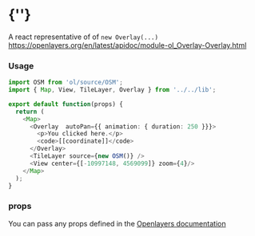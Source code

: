  
<Meta of={OverlayStories} />
 
# {'<Overlay />'}
 
A react representative of of `new Overlay(...)`
https://openlayers.org/en/latest/apidoc/module-ol_Overlay-Overlay.html
<Story of={OverlayStories.Primary} />

### Usage
```typescript
import OSM from 'ol/source/OSM';
import { Map, View, TileLayer, Overlay } from '../../lib';

export default function(props) {
  return (
    <Map>
      <Overlay  autoPan={{ animation: { duration: 250 }}}>
        <p>You clicked here.</p>
        <code>[[coordinate]]</code>
      </Overlay>
      <TileLayer source={new OSM()} />
      <View center={[-10997148, 4569099]} zoom={4}/>
    </Map>
  );
}
```

### props

You can pass any props defined in the 
[Openlayers documentation](https://openlayers.org/en/latest/apidoc/module-ol_Overlay-Overlay.html)
